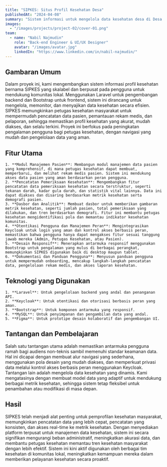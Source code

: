 ```yaml
---
title: "SIPKES: Situs Profil Kesehatan Desa"
publishedAt: "2024-04-08"
summary: "Sistem informasi untuk mengelola data kesehatan desa di Desa Pasuruhan guna meningkatkan kesadaran kesehatan masyarakat."
images:
  - "/images/projects/project-02/cover-01.png"
team:
  - name: "Nabil Najmudin"
    role: "Back-end Engineer & UI/UX Designer"
    avatar: "/images/avatar.jpg"
    linkedIn: "https://www.linkedin.com/in/nabil-najmudin/"
---
```


## Gambaran Umum

Dalam proyek ini, kami mengembangkan sistem informasi profil kesehatan bernama SIPKES yang skalabel dan berpusat pada pengguna untuk mendukung komunitas lokal. Menggunakan Laravel untuk pengembangan backend dan Bootstrap untuk frontend, sistem ini dirancang untuk mengelola, memonitor, dan menyajikan data kesehatan secara efisien. SIPKES memungkinkan petugas kesehatan masyarakat untuk mempermudah pencatatan data pasien, pemantauan rekam medis, dan pelaporan, sehingga memastikan profil kesehatan yang akurat, mudah diakses, dan selalu terkini. Proyek ini berfokus pada peningkatan pengalaman pengguna bagi petugas kesehatan, dengan navigasi yang mudah dan pengelolaan data yang aman.

## Fitur Utama

    1. **Modul Manajemen Pasien**: Membangun modul manajemen data pasien yang komprehensif, di mana petugas kesehatan dapat membuat, memperbarui, dan melihat rekam medis pasien. Sistem ini mendukung akses data pasien yang aman berdasarkan peran pengguna.
    2. **Pencatatan Pemeriksaan Kesehatan**: Mengembangkan fitur pencatatan data pemeriksaan kesehatan secara terstruktur, seperti tekanan darah, kadar gula darah, dan statistik vital lainnya. Data ini dapat diakses dan disaring berdasarkan metrik kesehatan serta demografi pasien.
    3. **Dasbor dan Analitik**: Membuat dasbor untuk memberikan gambaran metrik kesehatan, seperti jumlah pasien, total pemeriksaan yang dilakukan, dan tren berdasarkan demografi. Fitur ini membantu petugas kesehatan mengidentifikasi pola dan memantau indikator kesehatan komunitas.
    4. **Otentikasi Pengguna dan Manajemen Peran**: Mengintegrasikan Keycloak untuk login yang aman dan kontrol akses berbasis peran, memastikan bahwa pengguna hanya dapat mengakses fitur sesuai tanggung jawab mereka (Admin, Petugas Kesehatan, atau Pasien).
    5. **Desain Responsif**: Menerapkan antarmuka responsif menggunakan Bootstrap untuk pengalaman yang mulus di berbagai perangkat, memungkinkan SIPKES digunakan baik di desktop maupun tablet.
    6. **Dokumentasi dan Panduan Pengguna**: Menyusun panduan pengguna untuk mempermudah onboarding, mencakup langkah-langkah pencatatan data, pengelolaan rekam medis, dan akses laporan kesehatan.

## Teknologi yang Digunakan

    1. **Laravel**: Untuk pengelolaan backend yang andal dan penanganan API.
    2. **Keycloak**: Untuk otentikasi dan otorisasi berbasis peran yang aman.
    3. **Bootstrap**: Untuk komponen antarmuka yang responsif.
    4. **MySQL**: Untuk penyimpanan dan pengambilan data yang andal.
    5. **Figma**: Untuk prototipe desain kolaboratif dan pengembangan UI.

## Tantangan dan Pembelajaran

Salah satu tantangan utama adalah memastikan antarmuka pengguna ramah bagi audiens non-teknis sambil memenuhi standar keamanan data. Hal ini dicapai dengan membuat alur navigasi yang sederhana, menggunakan pola desain yang mudah diakses, dan memperkuat privasi data melalui kontrol akses berbasis peran menggunakan Keycloak. Tantangan lain adalah mengelola data kesehatan yang dinamis. Kami mengatasinya dengan membuat model data yang adaptif untuk mendukung berbagai metrik kesehatan, sehingga sistem tetap fleksibel untuk penambahan atau modifikasi di masa depan.

## Hasil

SIPKES telah menjadi alat penting untuk pemprofilan kesehatan masyarakat, memungkinkan pencatatan data yang lebih cepat, pencatatan yang konsisten, dan akses real-time ke metrik kesehatan. Dengan menyediakan platform terpusat untuk manajemen data kesehatan, sistem ini secara signifikan mengurangi beban administratif, meningkatkan akurasi data, dan membantu petugas kesehatan memantau tren kesehatan masyarakat dengan lebih efektif. Sistem ini kini aktif digunakan oleh berbagai tim kesehatan di komunitas lokal, meningkatkan kemampuan mereka dalam memberikan pelayanan kesehatan secara proaktif.
